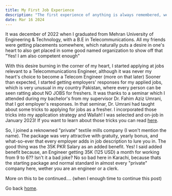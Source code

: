```yaml
---
title: My First Job Experience
description: "The first experience of anything is always remembered, wether it is pleasant or a nightmare. This post is about my first experience of a job."
date: Mar 16 2024
---
```


It was december of 2022 when I graduated from Mehran University of Engineering & Technology, with a B.E in Telecommunications. 
All my friends were getting placements somewhere, which naturally puts a desire in one's heart to also get placed in some good named organization to show off that "Yes! I am also competent enough"

With this desire burning in the corner of my heart, I started applying at jobs relevant to a Telecommunications Engineer, although it was never my heart's choice to become a Telecom Engineer (more on that later)
Sooner than expected, I started getting employers' responses for my applied jobs, which is very unusual in my country Pakistan, where every person can be seen ratting about NO JOBS for freshers.
It was thanks to a seminar which I attended during my bachelor's from my supervisor Dr. Fahim Aziz Umrani, that I got employer's responses.
In that seminar, Dr. Umrani had taught about some tricks to applying for jobs as a fresher. I incorporated those tricks into my application strategy and Wallah! I was selected and on-job in January 2023!
If you want to learn about those tricks you can read [here](/posts/job-application-tricks).

So, I joined a reknowned "private" textile mills company (I won't mention the name). The package was very attractive with gratuity, yearly bonus, and what-so-ever that every employer adds in job description to lure you in.
The good thing was the 35K PKR Salary as an added benefit. Yes! I said added benefit because, an Engineer getting 35K (125 USD) a month for working from 9 to 6?? Isn't it a bad joke? No so bad here in Karachi, because thats
the starting package and normal standard in almost every "private" company here, wether you are an engineer or a clerk.

More on this to be continued.... (when I enough time to continue this post)

Go back [home](/).